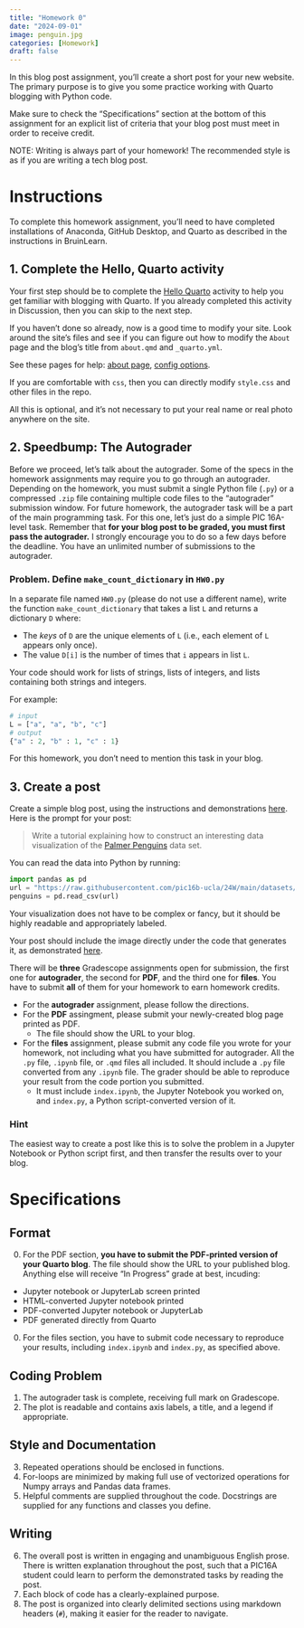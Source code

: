 ```yaml
---
title: "Homework 0"
date: "2024-09-01"
image: penguin.jpg
categories: [Homework]
draft: false
---
```


In this blog post assignment, you’ll create a short post for your new website. The primary purpose is to give you some practice working with Quarto blogging with Python code.

Make sure to check the “Specifications” section at the bottom of this assignment for an explicit list of criteria that your blog post must meet in order to receive credit.

NOTE: Writing is always part of your homework! The recommended style is as if you are writing a tech blog post.

# Instructions

To complete this homework assignment, you’ll need to have completed installations of Anaconda, GitHub Desktop, and Quarto as described in the instructions in BruinLearn.

## 1. Complete the Hello, Quarto activity
Your first step should be to complete the [Hello Quarto](../quarto) activity to help you get familiar with blogging with Quarto. If you already completed this activity in Discussion, then you can skip to the next step.

If you haven’t done so already, now is a good time to modify your site. Look around the site’s files and see if you can figure out how to modify the `About` page and the blog’s title from `about.qmd` and `_quarto.yml`.

See these pages for help: [about page](https://quarto.org/docs/websites/website-about.html), [config options](https://quarto.org/docs/reference/projects/websites.html).

If you are comfortable with `css`, then you can directly modify `style.css` and other files in the repo.

All this is optional, and it’s not necessary to put your real name or real photo anywhere on the site.

## 2. Speedbump: The Autograder

Before we proceed, let's talk about the autograder. Some of the specs in the homework assignments may require you to go through an autograder. 
Depending on the homework, you must submit a single Python file (`.py`) or a compressed `.zip` file containing multiple code files to the "autograder" submission window.
For future homework, the autograder task will be a part of the main programming task. For this one, let's just do a simple PIC 16A-level task.
Remember that __for your blog post to be graded, you must first pass the autograder.__ I strongly encourage you to do so a few days before the deadline.
You have an unlimited number of submissions to the autograder.

### Problem. Define `make_count_dictionary` in `HW0.py`

In a separate file named `HW0.py` (please do not use a different name), write the function `make_count_dictionary` that takes a list `L` and returns a dictionary `D` where: 

- The *keys* of `D` are the unique elements of `L` (i.e., each element of `L` appears only once). 
- The value `D[i]` is the number of times that `i` appears in list `L`. 

Your code should work for lists of strings, lists of integers, and lists containing both strings and integers. 

For example: 

```python
# input
L = ["a", "a", "b", "c"]
# output
{"a" : 2, "b" : 1, "c" : 1}
```

For this homework, you don't need to mention this task in your blog.

## 3. Create a post
Create a simple blog post, using the instructions and demonstrations [here](../composing/). Here is the prompt for your post:

> Write a tutorial explaining how to construct an interesting data visualization of the [Palmer Penguins](https://github.com/allisonhorst/palmerpenguins) data set.

You can read the data into Python by running:

```python
import pandas as pd
url = "https://raw.githubusercontent.com/pic16b-ucla/24W/main/datasets/palmer_penguins.csv"
penguins = pd.read_csv(url)
```

Your visualization does not have to be complex or fancy, but it should be highly readable and appropriately labeled.

Your post should include the image directly under the code that generates it, as demonstrated [here](../composing).

There will be __three__ Gradescope assignments open for submission, the first one for __autograder__, the second for __PDF__, and the third one for __files__. You have to submit __all__ of them for your homework to earn homework credits.

- For the __autograder__ assignment, please follow the directions.
- For the __PDF__ assingment, please submit your newly-created blog page printed as PDF.
  - The file should show the URL to your blog.
- For the __files__ assignment, please submit any code file you wrote for your homework, not including what you have submitted for autograder. All the `.py` file, `.ipynb` file, or `.qmd` files all included. It should include a `.py` file converted from any `.ipynb` file. The grader should be able to reproduce your result from the code portion you submitted.
  - It must include `index.ipynb`, the Jupyter Notebook you worked on, and `index.py`, a Python script-converted version of it.

### Hint
The easiest way to create a post like this is to solve the problem in a Jupyter Notebook or Python script first, and then transfer the results over to your blog.

# Specifications
## Format
0. For the PDF section, __you have to submit the PDF-printed version of your Quarto blog__. The file should show the URL to your published blog. Anything else will receive "In Progress" grade at best, incuding:
  - Jupyter notebook or JupyterLab screen printed 
  - HTML-converted Jupyter notebook printed
  - PDF-converted Jupyter notebook or JupyterLab
  - PDF generated directly from Quarto
0. For the files section, you have to submit code necessary to reproduce your results, including `index.ipynb` and `index.py`, as specified above. 

## Coding Problem
1. The autograder task is complete, receiving full mark on Gradescope.
2. The plot is readable and contains axis labels, a title, and a legend if appropriate.

## Style and Documentation
3. Repeated operations should be enclosed in functions.
4. For-loops are minimized by making full use of vectorized operations for Numpy arrays and Pandas data frames.
5. Helpful comments are supplied throughout the code. Docstrings are supplied for any functions and classes you define.

## Writing
6. The overall post is written in engaging and unambiguous English prose. There is written explanation throughout the post, such that a PIC16A student could learn to perform the demonstrated tasks by reading the post.
7. Each block of code has a clearly-explained purpose.
8. The post is organized into clearly delimited sections using markdown headers (`#`), making it easier for the reader to navigate.
